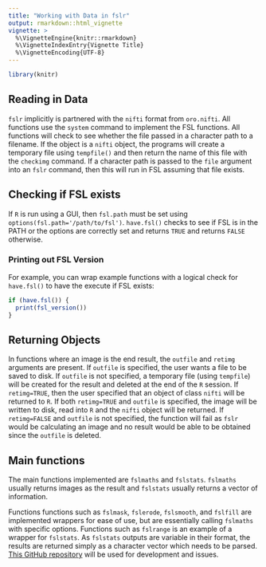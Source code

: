 ```yaml
---
title: "Working with Data in fslr"
output: rmarkdown::html_vignette
vignette: >
  %\VignetteEngine{knitr::rmarkdown}
  %\VignetteIndexEntry{Vignette Title}
  %\VignetteEncoding{UTF-8}
---
```




```r
library(knitr)
```

## Reading in Data
`fslr` implicitly is partnered with the `nifti` format from `oro.nifti`.  All functions use the `system` command to implement the FSL functions. All functions will check to see whether the file passed in a character path to a filename.  If the object is a `nifti` object, the programs will create a temporary file using `tempfile()` and then return the name of this file with the `checkimg` command.  If a character path is passed to the `file` argument into an `fslr` command, then this will run in FSL assuming that file exists.  


## Checking if FSL exists

If `R` is run using a GUI, then `fsl.path` must be set using `options(fsl.path='/path/to/fsl')`.  `have.fsl()` checks to see if FSL is in the PATH or the options are correctly set and returns `TRUE` and returns `FALSE` otherwise.

###  Printing out FSL Version

For example, you can wrap example functions with a logical check for `have.fsl()` to have the execute if FSL exists:

```r
if (have.fsl()) {
  print(fsl_version())
}
```

## Returning Objects
In functions where an image is the end result, the `outfile` and `retimg` arguments are present.  If `outfile` is specified, the user wants a file to be saved to disk.  If `outfile` is not specified, a temporary file (using `tempfile`) will be created for the result and deleted at the end of the `R` session.  If `retimg=TRUE`, then the user specified that an object of class `nifti` will be returned to `R`.  If both `retimg=TRUE` and `outfile` is specified, the image will be written to disk, read into `R` and the `nifti` object will be returned.  If `retimg=FALSE` and `outfile` is not specified, the function will fail as `fslr` would be calculating an image and no result would be able to be obtained since the `outfile` is deleted.

## Main functions
The main functions implemented are `fslmaths` and `fslstats`.  `fslmaths` usually returns images as the result and `fslstats` usually returns a vector of information.

Functions functions such as `fslmask`, `fslerode`, `fslsmooth`, and `fslfill` are implemented wrappers for ease of use, but are essentially calling `fslmaths` with specific options.  Functions such as `fslrange` is an example of a wrapper for `fslstats`.  As `fslstats` outputs are variable in their format, the results are returned simply as a character vector which needs to be parsed.  [This GitHub repository](https://github.com/muschellij2/fslr) will be used for development and issues. 





